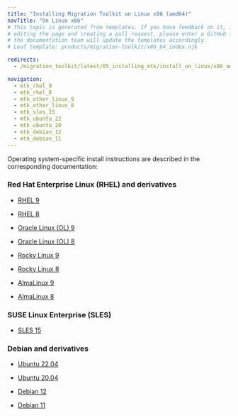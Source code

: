 ```yaml
---
title: "Installing Migration Toolkit on Linux x86 (amd64)"
navTitle: "On Linux x86"
# This topic is generated from templates. If you have feedback on it, instead of
# editing the page and creating a pull request, please enter a GitHub issue and
# the documentation team will update the templates accordingly.
# Leaf template: products/migration-toolkit/x86_64_index.njk

redirects:
  - /migration_toolkit/latest/05_installing_mtk/install_on_linux/x86_amd64/

navigation:
  - mtk_rhel_9
  - mtk_rhel_8
  - mtk_other_linux_9
  - mtk_other_linux_8
  - mtk_sles_15
  - mtk_ubuntu_22
  - mtk_ubuntu_20
  - mtk_debian_12
  - mtk_debian_11
---
```


Operating system-specific install instructions are described in the corresponding documentation:

### Red Hat Enterprise Linux (RHEL) and derivatives

- [RHEL 9](mtk_rhel_9)

- [RHEL 8](mtk_rhel_8)

- [Oracle Linux (OL) 9](mtk_rhel_9)

- [Oracle Linux (OL) 8](mtk_rhel_8)

- [Rocky Linux 9](mtk_other_linux_9)

- [Rocky Linux 8](mtk_other_linux_8)

- [AlmaLinux 9](mtk_other_linux_9)

- [AlmaLinux 8](mtk_other_linux_8)

### SUSE Linux Enterprise (SLES)

- [SLES 15](mtk_sles_15)

### Debian and derivatives

- [Ubuntu 22.04](mtk_ubuntu_22)

- [Ubuntu 20.04](mtk_ubuntu_20)

- [Debian 12](mtk_debian_12)

- [Debian 11](mtk_debian_11)
